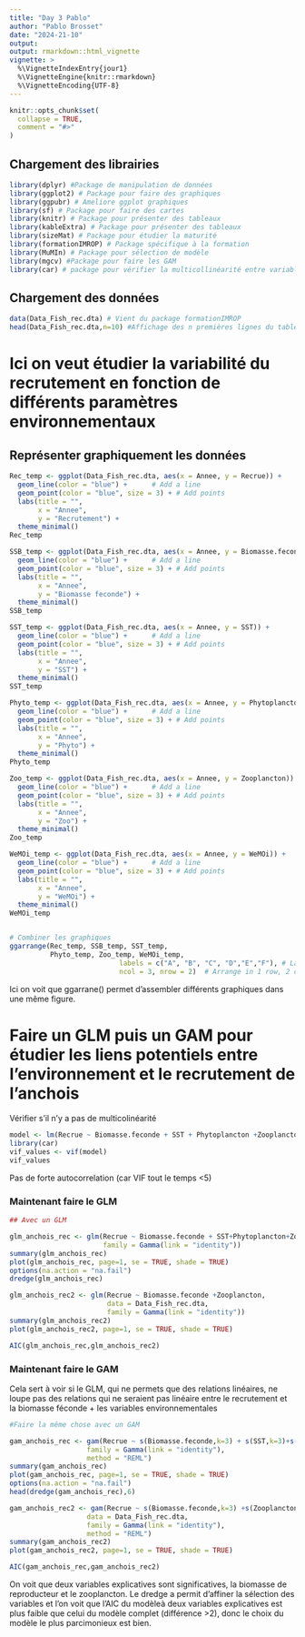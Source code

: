 ```yaml
---
title: "Day 3 Pablo"
author: "Pablo Brosset"
date: "2024-21-10"
output:
output: rmarkdown::html_vignette
vignette: >
  %\VignetteIndexEntry{jour1}
  %\VignetteEngine{knitr::rmarkdown}
  %\VignetteEncoding{UTF-8}
---
```



```r
knitr::opts_chunk$set(
  collapse = TRUE,
  comment = "#>"
)

```



## Chargement des librairies

```r
library(dplyr) #Package de manipulation de données
library(ggplot2) # Package pour faire des graphiques
library(ggpubr) # Ameliore ggplot graphiques
library(sf) # Package pour faire des cartes
library(knitr) # Package pour présenter des tableaux
library(kableExtra) # Package pour présenter des tableaux
library(sizeMat) # Package pour étudier la maturité
library(formationIMROP) # Package spécifique à la formation
library(MuMIn) # Package pour sélection de modèle
library(mgcv) #Package pour faire les GAM
library(car) # package pour vérifier la multicollinéarité entre variables explicatives
```


## Chargement des données

```r
data(Data_Fish_rec.dta) # Vient du package formationIMROP
head(Data_Fish_rec.dta,n=10) #Affichage des n premières lignes du tableau 
```


# Ici on veut étudier la variabilité du recrutement en fonction de différents paramètres environnementaux

## Représenter graphiquement les données

```r
Rec_temp <- ggplot(Data_Fish_rec.dta, aes(x = Annee, y = Recrue)) +
  geom_line(color = "blue") +      # Add a line
  geom_point(color = "blue", size = 3) + # Add points
  labs(title = "",
       x = "Annee",
       y = "Recrutement") +
  theme_minimal()
Rec_temp

SSB_temp <- ggplot(Data_Fish_rec.dta, aes(x = Annee, y = Biomasse.feconde)) +
  geom_line(color = "blue") +      # Add a line
  geom_point(color = "blue", size = 3) + # Add points
  labs(title = "",
       x = "Annee",
       y = "Biomasse feconde") +
  theme_minimal()
SSB_temp

SST_temp <- ggplot(Data_Fish_rec.dta, aes(x = Annee, y = SST)) +
  geom_line(color = "blue") +      # Add a line
  geom_point(color = "blue", size = 3) + # Add points
  labs(title = "",
       x = "Annee",
       y = "SST") +
  theme_minimal()
SST_temp

Phyto_temp <- ggplot(Data_Fish_rec.dta, aes(x = Annee, y = Phytoplancton)) +
  geom_line(color = "blue") +      # Add a line
  geom_point(color = "blue", size = 3) + # Add points
  labs(title = "",
       x = "Annee",
       y = "Phyto") +
  theme_minimal()
Phyto_temp

Zoo_temp <- ggplot(Data_Fish_rec.dta, aes(x = Annee, y = Zooplancton)) +
  geom_line(color = "blue") +      # Add a line
  geom_point(color = "blue", size = 3) + # Add points
  labs(title = "",
       x = "Annee",
       y = "Zoo") +
  theme_minimal()
Zoo_temp

WeMOi_temp <- ggplot(Data_Fish_rec.dta, aes(x = Annee, y = WeMOi)) +
  geom_line(color = "blue") +      # Add a line
  geom_point(color = "blue", size = 3) + # Add points
  labs(title = "",
       x = "Annee",
       y = "WeMOi") +
  theme_minimal()
WeMOi_temp


# Combiner les graphiques
ggarrange(Rec_temp, SSB_temp, SST_temp,
          Phyto_temp, Zoo_temp, WeMOi_temp,
                           labels = c("A", "B", "C", "D","E","F"), # Labels for each plot
                           ncol = 3, nrow = 2)  # Arrange in 1 row, 2 columns
```

Ici on voit que ggarrane() permet d'assembler différents graphiques dans une même figure.


#  Faire un GLM puis un GAM pour étudier les liens potentiels entre l'environnement et le recrutement de l'anchois

Vérifier s'il n'y a pas de multicolinéarité

```r
model <- lm(Recrue ~ Biomasse.feconde + SST + Phytoplancton +Zooplancton + WeMOi, data = Data_Fish_rec.dta)
library(car)
vif_values <- vif(model)
vif_values
```

Pas de forte autocorrelation (car VIF tout le temps <5)

### Maintenant faire le GLM

```r
## Avec un GLM

glm_anchois_rec <- glm(Recrue ~ Biomasse.feconde + SST+Phytoplancton+Zooplancton + WeMOi, data = Data_Fish_rec.dta,
                       family = Gamma(link = "identity"))
summary(glm_anchois_rec)
plot(glm_anchois_rec, page=1, se = TRUE, shade = TRUE)
options(na.action = "na.fail")
dredge(glm_anchois_rec)

glm_anchois_rec2 <- glm(Recrue ~ Biomasse.feconde +Zooplancton,
                        data = Data_Fish_rec.dta, 
                        family = Gamma(link = "identity"))
summary(glm_anchois_rec2)
plot(glm_anchois_rec2, page=1, se = TRUE, shade = TRUE)

AIC(glm_anchois_rec,glm_anchois_rec2)
```


### Maintenant faire le GAM
Cela sert à voir si le GLM, qui ne permets que des relations linéaires, ne loupe pas des relations qui ne seraient pas linéaire entre le recrutement et la biomasse féconde + les variables environnementales

```r
#Faire la même chose avec un GAM

gam_anchois_rec <- gam(Recrue ~ s(Biomasse.feconde,k=3) + s(SST,k=3)+s(Phytoplancton,k=3)+s(Zooplancton,k=3) + s(WeMOi,k=3), data = Data_Fish_rec.dta,
                   family = Gamma(link = "identity"), 
                   method = "REML")
summary(gam_anchois_rec)
plot(gam_anchois_rec, page=1, se = TRUE, shade = TRUE)
options(na.action = "na.fail")
head(dredge(gam_anchois_rec),6)

gam_anchois_rec2 <- gam(Recrue ~ s(Biomasse.feconde,k=3) +s(Zooplancton, k=3),
                   data = Data_Fish_rec.dta, 
                   family = Gamma(link = "identity"), 
                   method = "REML")
summary(gam_anchois_rec2)
plot(gam_anchois_rec2, page=1, se = TRUE, shade = TRUE)

AIC(gam_anchois_rec,gam_anchois_rec2)
```

On voit que deux variables explicatives sont significatives, la biomasse de reproducteur et le zooplancton.
Le dredge a permit d'affiner la sélection des variables et l'on voit que l'AIC du modèleà deux variables explicatives est plus faible que celui du modèle complet (différence >2), donc le choix du modèle le plus parcimonieux est bien.
